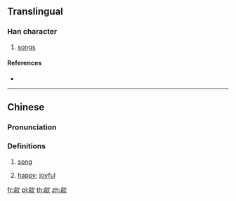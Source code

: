 ==Translingual==

===Han character===
{{Han char|rn=76|rad=欠|as=09|sn=13|four=87280|canj=ONNO|ids=⿰俞欠}}

# [[song]]s

====References====
* {{Han ref|kx=0570.170|dkj=16143|hdz=32146.070|uh=6B48|ud=27464|bh=DDF9|bd=56825}}

----

==Chinese==
{{zh-forms}}

===Pronunciation===
{{zh-pron
|m=yú
|c=jyu4
|mc=y
|oc=y
|ma=
|cat=n
}}

===Definitions===
{{zh-hanzi}}

# {{lb|zh|literary}} [[song]]
# {{lb|zh|literary}} [[happy]]; [[joyful]]

[[fr:歈]]
[[pl:歈]]
[[th:歈]]
[[zh:歈]]